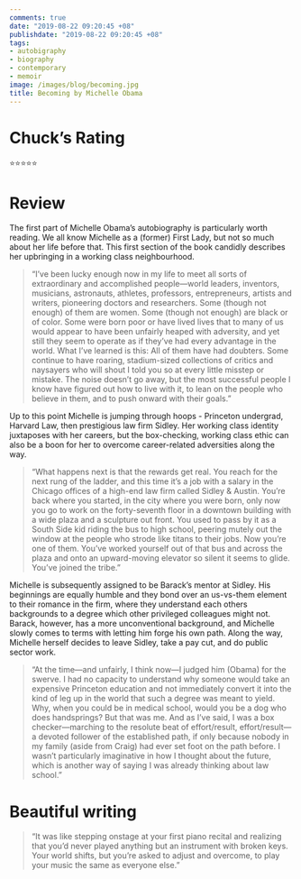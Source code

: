 ```yaml
---
comments: true
date: "2019-08-22 09:20:45 +08" 
publishdate: "2019-08-22 09:20:45 +08"
tags:
- autobigraphy
- biography
- contemporary
- memoir
image: /images/blog/becoming.jpg
title: Becoming by Michelle Obama
---
```


# Chuck's Rating
⭐️⭐️⭐️⭐️⭐️

# Review 

The first part of Michelle Obama’s autobiography is particularly worth reading. We all know Michelle as a (former) First Lady, but not so much about her life before that. This first section of the book candidly describes her upbringing in a working class neighbourhood.

>“I’ve been lucky enough now in my life to meet all sorts of extraordinary and accomplished people—world leaders, inventors, musicians, astronauts, athletes, professors, entrepreneurs, artists and writers, pioneering doctors and researchers. Some (though not enough) of them are women. Some (though not enough) are black or of color. Some were born poor or have lived lives that to many of us would appear to have been unfairly heaped with adversity, and yet still they seem to operate as if they’ve had every advantage in the world. What I’ve learned is this: All of them have had doubters. Some continue to have roaring, stadium-sized collections of critics and naysayers who will shout I told you so at every little misstep or mistake. The noise doesn’t go away, but the most successful people I know have figured out how to live with it, to lean on the people who believe in them, and to push onward with their goals.”

Up to this point Michelle is jumping through hoops - Princeton undergrad, Harvard Law, then prestigious law firm Sidley. Her working class identity juxtaposes with her careers, but the box-checking, working class ethic can also be a boon for her to overcome career-related adversities along the way. 

>“What happens next is that the rewards get real. You reach for the next rung of the ladder, and this time it’s a job with a salary in the Chicago offices of a high-end law firm called Sidley & Austin. You’re back where you started, in the city where you were born, only now you go to work on the forty-seventh floor in a downtown building with a wide plaza and a sculpture out front. You used to pass by it as a South Side kid riding the bus to high school, peering mutely out the window at the people who strode like titans to their jobs. Now you’re one of them. You’ve worked yourself out of that bus and across the plaza and onto an upward-moving elevator so silent it seems to glide. You’ve joined the tribe.”

Michelle is subsequently assigned to be Barack’s mentor at Sidley. His beginnings are equally humble and they bond over an us-vs-them element to their romance in the firm, where they understand each others backgrounds to a degree which other privileged colleagues might not. Barack, however, has a more unconventional background, and Michelle slowly comes to terms with letting him forge his own path. Along the way, Michelle herself decides to leave Sidley, take a pay cut, and do public sector work. 

> “At the time—and unfairly, I think now—I judged him (Obama) for the swerve. I had no capacity to understand why someone would take an expensive Princeton education and not immediately convert it into the kind of leg up in the world that such a degree was meant to yield. Why, when you could be in medical school, would you be a dog who does handsprings? But that was me. And as I’ve said, I was a box checker—marching to the resolute beat of effort/result, effort/result—a devoted follower of the established path, if only because nobody in my family (aside from Craig) had ever set foot on the path before. I wasn’t particularly imaginative in how I thought about the future, which is another way of saying I was already thinking about law school.” 
 
# Beautiful writing

>“It was like stepping onstage at your first piano recital and realizing that you’d never played anything but an instrument with broken keys. Your world shifts, but you’re asked to adjust and overcome, to play your music the same as everyone else.”